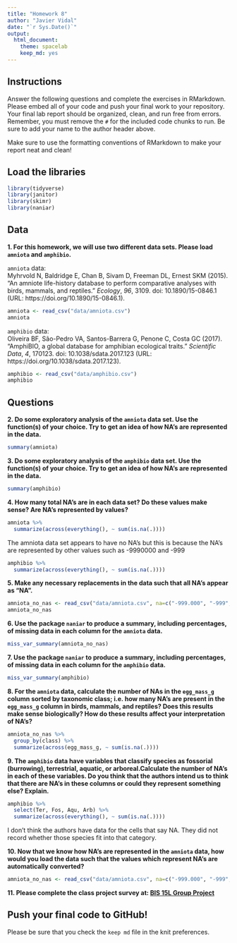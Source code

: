 ```yaml
---
title: "Homework 8"
author: "Javier Vidal"
date: "`r Sys.Date()`"
output:
  html_document: 
    theme: spacelab
    keep_md: yes
---
```


## Instructions
Answer the following questions and complete the exercises in RMarkdown. Please embed all of your code and push your final work to your repository. Your final lab report should be organized, clean, and run free from errors. Remember, you must remove the `#` for the included code chunks to run. Be sure to add your name to the author header above.  

Make sure to use the formatting conventions of RMarkdown to make your report neat and clean!  

## Load the libraries
```r
library(tidyverse)
library(janitor)
library(skimr)
library(naniar)
``` 

## Data
**1. For this homework, we will use two different data sets. Please load `amniota` and `amphibio`.**  

`amniota` data:  
Myhrvold N, Baldridge E, Chan B, Sivam D, Freeman DL, Ernest SKM (2015). “An amniote life-history
database to perform comparative analyses with birds, mammals, and reptiles.” _Ecology_, *96*, 3109.
doi: 10.1890/15-0846.1 (URL: https://doi.org/10.1890/15-0846.1).
```r
amniota <- read_csv("data/amniota.csv") 
amniota
```

`amphibio` data:  
Oliveira BF, São-Pedro VA, Santos-Barrera G, Penone C, Costa GC (2017). “AmphiBIO, a global database
for amphibian ecological traits.” _Scientific Data_, *4*, 170123. doi: 10.1038/sdata.2017.123 (URL:
https://doi.org/10.1038/sdata.2017.123).
```r
amphibio <- read_csv("data/amphibio.csv") 
amphibio
```

## Questions  
**2. Do some exploratory analysis of the `amniota` data set. Use the function(s) of your choice. Try to get an idea of how NA's are represented in the data.**  
```r
summary(amniota)
```


**3. Do some exploratory analysis of the `amphibio` data set. Use the function(s) of your choice. Try to get an idea of how NA's are represented in the data.**  
```r
summary(amphibio)
```

**4. How many total NA's are in each data set? Do these values make sense? Are NA's represented by values?**   
```r
amniota %>% 
  summarize(across(everything(), ~ sum(is.na(.))))

```
The amniota data set appears to have no NA's but this is because the NA's are represented by other values such as -9990000 and -999

```r
amphibio %>% 
  summarize(across(everything(), ~ sum(is.na(.))))

```

**5. Make any necessary replacements in the data such that all NA's appear as "NA".**   
```r
amniota_no_nas <- read_csv("data/amniota.csv", na=c("-999.000", "-999", "-999.0")) %>% clean_names()
amniota_no_nas
```


**6. Use the package `naniar` to produce a summary, including percentages, of missing data in each column for the `amniota` data.**  
```r
miss_var_summary(amniota_no_nas)
```

**7. Use the package `naniar` to produce a summary, including percentages, of missing data in each column for the `amphibio` data.**
```r
miss_var_summary(amphibio)
```

**8. For the `amniota` data, calculate the number of NAs in the `egg_mass_g` column sorted by taxonomic class; i.e. how many NA's are present in the `egg_mass_g` column in birds, mammals, and reptiles? Does this results make sense biologically? How do these results affect your interpretation of NA's?**  
```r
amniota_no_nas %>% 
  group_by(class) %>% 
  summarize(across(egg_mass_g, ~ sum(is.na(.))))
```

**9. The `amphibio` data have variables that classify species as fossorial (burrowing), terrestrial, aquatic, or arboreal.Calculate the number of NA's in each of these variables. Do you think that the authors intend us to think that there are NA's in these columns or could they represent something else? Explain.**
```r
amphibio %>% 
  select(Ter, Fos, Aqu, Arb) %>% 
  summarize(across(everything(), ~ sum(is.na(.))))
```
I don't think the authors have data for the cells that say NA. They did not record whether those species fit into that category. 

**10. Now that we know how NA's are represented in the `amniota` data, how would you load the data such that the values which represent NA's are automatically converted?**
```r
amniota_no_nas <- read_csv("data/amniota.csv", na=c("-999.000", "-999", "-999.0")) %>% clean_names()
```

**11. Please complete the class project survey at: [BIS 15L Group Project](https://forms.gle/H2j69Z3ZtbLH3efW6)**

## Push your final code to GitHub!
Please be sure that you check the `keep md` file in the knit preferences.  